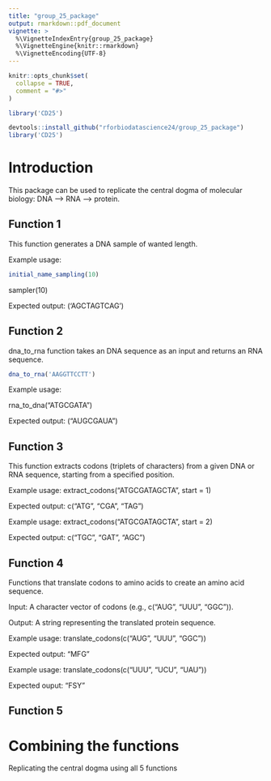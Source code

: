 ```yaml
---
title: "group_25_package"
output: rmarkdown::pdf_document
vignette: >
  %\VignetteIndexEntry{group_25_package}
  %\VignetteEngine{knitr::rmarkdown}
  %\VignetteEncoding{UTF-8}
---
```


```r
knitr::opts_chunk$set(
  collapse = TRUE,
  comment = "#>"
)
```

```r
library('CD25')
```

```r
devtools::install_github("rforbiodatascience24/group_25_package")
library('CD25')
```

# Introduction

This package can be used to replicate the central dogma of molecular biology: DNA –\> RNA –\> protein.

## Function 1

This function generates a DNA sample of wanted length.

Example usage:

```r
initial_name_sampling(10)
```

sampler(10)

Expected output: ('AGCTAGTCAG')

## Function 2

dna_to_rna function takes an DNA sequence as an input and returns an RNA sequence.

```r
dna_to_rna('AAGGTTCCTT')
```

Example usage:

rna_to_dna("ATGCGATA")

Expected output: ("AUGCGAUA")

## Function 3

This function extracts codons (triplets of characters) from a given DNA or RNA sequence, starting from a specified position.

Example usage: extract_codons("ATGCGATAGCTA", start = 1)

Expected output: c("ATG", "CGA", "TAG")

Example usage: extract_codons("ATGCGATAGCTA", start = 2)

Expected output: c("TGC", "GAT", "AGC")

## Function 4

Functions that translate codons to amino acids to create an amino acid sequence.

Input: A character vector of codons (e.g., c("AUG", "UUU", "GGC")).

Output: A string representing the translated protein sequence.

Example usage: translate_codons(c("AUG", "UUU", "GGC"))

Expected output: "MFG"

Example usage: translate_codons(c("UUU", "UCU", "UAU"))

Expected ouput: "FSY"

## Function 5

# Combining the functions

Replicating the central dogma using all 5 functions
